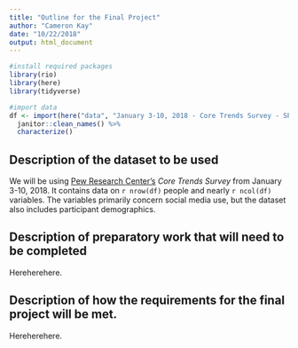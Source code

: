 ```yaml
---
title: "Outline for the Final Project"
author: "Cameron Kay"
date: "10/22/2018"
output: html_document
---
```


```r
#install required packages
library(rio)
library(here)
library(tidyverse)

#import data
df <- import(here("data", "January 3-10, 2018 - Core Trends Survey - SPSS.sav")) %>%
  janitor::clean_names() %>%
  characterize()
```
## Description of the dataset to be used

We will be using [Pew Research Center's](http://www.pewresearch.org) 
*Core Trends Survey* from January 3-10, 2018. It contains data on `r nrow(df)`
people and nearly `r ncol(df)` variables. The variables primarily concern social
media use, but the dataset also includes participant demographics. 

## Description of preparatory work that will need to be completed

Hereherehere.

## Description of how the requirements for the final project will be met.

Hereherehere. 